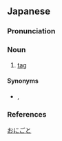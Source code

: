 ==Japanese==
{{ja-kanjitab|おに|こと|k2=ごと|r=y|yomi=k}}

===Pronunciation===
{{ja-pron|yomi=k|おにごと|acc=2|acc_ref=DJR|acc2=0|acc2_ref=DJR}}

===Noun===
{{ja-noun|おにごと}}

# [[tag]] {{gloss|game}}

====Synonyms====
* {{sense|tag}} {{ja-r|鬼ごっこ|おにごっこ}}, {{ja-r|鬼遊び|おにあそび}}

===References===
<references/>

[[Category:ja:Games|おにごと]]